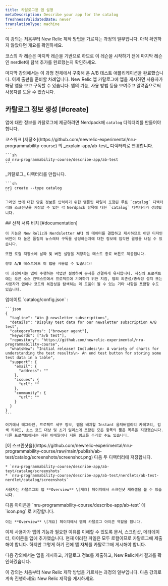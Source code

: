 ```yaml
---
title: 카탈로그용 앱 설명
metaDescription: Describe your app for the catalog
freshnessValidatedDate: never
translationType: machine
---
```


<Callout variant="tip">
  이 강의는 처음부터 New Relic 제작 방법을 가르치는 과정의 일부입니다. 아직 확인하지 않았다면 개요를 확인하세요.

  코스의 각 레슨은 마지막 레슨을 기반으로 하므로 이 레슨을 시작하기 전에 마지막 레슨인 nerdlet에 탐색 추가를 완료했는지 확인하세요.
</Callout>

마지막 강의에서는 이 과정 전체에서 구축해 온 A/B 테스트 애플리케이션을 완료했습니다. 이제 출판을 준비할 차례입니다. New Relic 앱 카탈로그에 앱을 게시하면 사용자가 해당 앱을 보고 구독할 수 있습니다. 앱의 기능, 사용 방법 등을 보여주고 알려줌으로써 사용자를 도울 수 있습니다.

## 카탈로그 정보 생성 [#create]

앱에 대한 정보를 카탈로그에 제공하려면 Nerdpack에 `catalog` 디렉터리를 만들어야 합니다.

<Steps>
  <Step>
    코스워크 [저장소](https://github.com/newrelic-experimental/nru-programmability-course) 의 _explain-app/ab-test_ 디렉터리로 변경합니다.

    ```sh
    cd nru-programmability-course/describe-app/ab-test
    ```
  </Step>

  <Step>
    _카탈로그_ 디렉터리를 만듭니다.

    ```sh
    nr1 create --type catalog
    ```

    그러면 앱에 대한 맞춤 정보를 입력하기 위한 템플릿 파일이 포함된 루트 `catalog` 디렉터리와 스크린샷을 저장할 수 있는 각 Nerdpack 항목에 대한 `catalog` 디렉터리가 생성됩니다.
  </Step>

  <Step>
    ## 선적 서류 비치 [#documentation]

    이 기능은 New Relic과 Nerdsletter API 의 데이터를 결합하고 제시하므로 어떤 디자인 버전이 더 높은 품질의 뉴스레터 구독을 생성하는지에 대한 정보에 입각한 결정을 내릴 수 있습니다.

    또한 로컬 저장소에 날짜 및 버전 설명을 저장하는 테스트 종료 버튼도 제공됩니다.

    향후 A/B 테스트에도 이 앱을 사용할 수 있습니다!

    이 과정에서는 앱이 수행하는 작업만 설명하여 문서를 간결하게 유지합니다. 자신의 프로젝트에는 오픈 소스 컨텍스트에서 프로젝트에 기여하기 위한 지침, 앱의 의존성/종속성 설치 또는 사용자가 앱이나 코드의 복잡성을 탐색하는 데 도움이 될 수 있는 기타 사항을 포함할 수도 있습니다.
  </Step>

  <Step>
    업데이트 `catalog/config.json` :

    ```json
    {
      "tagline": "Win @ newsletter subscriptions",
      "details": "Display test data for our newsletter subscription A/B test",
      "categoryTerms": ["browser agent"],
      "keywords": ["a/b test"],
      "repository": "https://github.com/newrelic-experimental/nru-programmability-course",
      "whatsNew": "Initial release! Includes:\n- A variety of charts for understanding the test results\n- An end test button for storing some test data in a table",
      "support": {
        "email": {
          "address": ""
        },
        "issues": {
          "url": ""
        },
        "community": {
          "url": ""
        }
      }
    }
    ```

    여기에서 태그라인, 프로젝트 세부 정보, 앱을 배치할 Instant 옵저버빌리티 카테고리, 검색 키워드, 소스 코드 대상 및 초기 릴리스에 포함된 모든 항목의 짧은 목록을 지정했습니다. 다른 프로젝트에서는 지원 이메일이나 지원 링크를 추가할 수도 있습니다.
  </Step>

  <Step>
    [이 스크린샷을](https://github.com/newrelic-experimental/nru-programmability-course/raw/main/publish/ab-test/catalog/screenshots/screenshot.png) 다음 두 디렉터리에 저장합니다.

    * `nru-programmability-course/describe-app/ab-test/catalog/screenshots`
    * `nru-programmability-course/describe-app/ab-test/nerdlets/ab-test-nerdlet/catalog/screenshots`

    사용자는 카탈로그의 앱 **Overview** \[개요] 페이지에서 스크린샷 캐러셀을 볼 수 있습니다.
  </Step>

  <Step>
    다음 아이콘을 `nru-programmability-course/describe-app/ab-test` 에 `icon.png` 로 저장합니다.

    이는 **Overview** \[개요] 페이지에서 앱의 카탈로그 아이콘 역할을 합니다.
  </Step>
</Steps>

이제 사용자가 앱의 기능과 필요한 이유를 이해할 수 있도록 문서, 스크린샷, 메타데이터, 아이콘을 앱에 추가했습니다. 현재 이러한 파일은 모두 로컬이므로 카탈로그에 제출해야 합니다. 하지만 그렇게 하기 전에 앱 자체를 카탈로그에 게시해야 합니다.

다음 강의에서는 앱을 게시하고, 카탈로그 정보를 제출하고, New Relic에서 결과를 확인하겠습니다.

<Callout variant="tip">
  이 강의는 처음부터 New Relic 제작 방법을 가르치는 과정의 일부입니다. 다음 강의로 계속 진행하세요: New Relic 제작을 게시하세요.
</Callout>